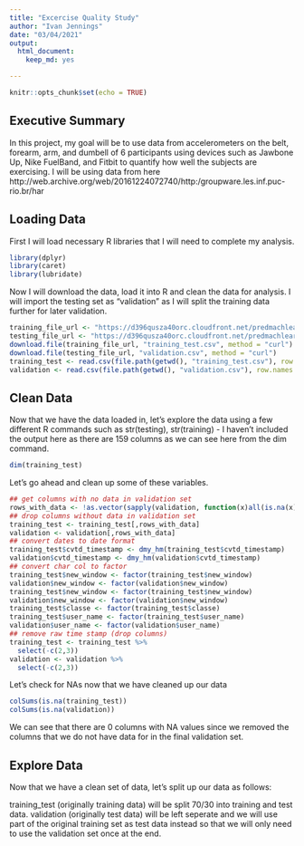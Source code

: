 ```yaml
---
title: "Excercise Quality Study"
author: "Ivan Jennings"
date: "03/04/2021"
output:
  html_document:
    keep_md: yes

---
```


```r
knitr::opts_chunk$set(echo = TRUE)
```

## Executive Summary

In this project, my goal will be to use data from accelerometers on the belt, forearm, arm, and dumbell of 6 participants using devices such as Jawbone Up, Nike FuelBand, and Fitbit to quantify how well the subjects are exercising. I will be using data from here http://web.archive.org/web/20161224072740/http:/groupware.les.inf.puc-rio.br/har

## Loading Data

First I will load necessary R libraries that I will need to complete my analysis.

```r
library(dplyr)
library(caret)
library(lubridate)
```

Now I will download the data, load it into R and clean the data for analysis. I will import the testing set as "validation" as I will split the training data further for later validation.

```r
training_file_url <- "https://d396qusza40orc.cloudfront.net/predmachlearn/pml-training.csv"
testing_file_url <- "https://d396qusza40orc.cloudfront.net/predmachlearn/pml-testing.csv"
download.file(training_file_url, "training_test.csv", method = "curl")
download.file(testing_file_url, "validation.csv", method = "curl")
training_test <- read.csv(file.path(getwd(), "training_test.csv"), row.names = 1, stringsAsFactors = FALSE)
validation <- read.csv(file.path(getwd(), "validation.csv"), row.names = 1, stringsAsFactors = FALSE)
```

## Clean Data

Now that we have the data loaded in, let's explore the data using a few different R commands such as str(testing), str(training) - I haven't included the output here as there are 159 columns as we can see here from the dim command.

```r
dim(training_test)
```

Let's go ahead and clean up some of these variables.

```r

## get columns with no data in validation set
rows_with_data <- !as.vector(sapply(validation, function(x)all(is.na(x))))
## drop columns without data in validation set
training_test <- training_test[,rows_with_data]
validation <- validation[,rows_with_data]
## convert dates to date format
training_test$cvtd_timestamp <- dmy_hm(training_test$cvtd_timestamp)
validation$cvtd_timestamp <- dmy_hm(validation$cvtd_timestamp)
## convert char col to factor
training_test$new_window <- factor(training_test$new_window)
validation$new_window <- factor(validation$new_window)
training_test$new_window <- factor(training_test$new_window)
validation$new_window <- factor(validation$new_window)
training_test$classe <- factor(training_test$classe)
training_test$user_name <- factor(training_test$user_name)
validation$user_name <- factor(validation$user_name)
## remove raw time stamp (drop columns)
training_test <- training_test %>%
  select(-c(2,3))
validation <- validation %>%
  select(-c(2,3))

```

Let's check for NAs now that we have cleaned up our data

```r
colSums(is.na(training_test))
colSums(is.na(validation))
```

We can see that there are 0 columns with NA values since we removed the columns that we do not have data for in the final validation set.

## Explore Data

Now that we have a clean set of data, let's split up our data as follows:

training_test (originally training data) will be split 70/30 into training and test data.
validation (originally test data) will be left seperate and we will use part of the original training set as test data instead so that we will only need to use the validation set once at the end.